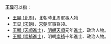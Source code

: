 '''王显'''可以指：
* [[王顯_(北周)|王顯 (北周)]]，北朝時北周軍事人物
* [[王显_(宋朝)|王显 (宋朝)]]，[[宋朝|宋朝]]军事将领。
* [[王顯_(天順進士)|王顯 (天順進士)]]，[[明朝|明朝]][[天顺_(明朝)|天順]]元年[[進士|進士]]、政治人物。
* [[王顯_(崇禎進士)|王顯 (崇禎進士)]]，明朝[[崇禎|崇禎]]十年進士、政治人物。

{{Disambig|X|cat=二字王姓人名消歧义}}